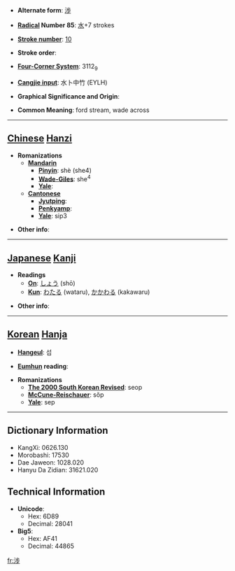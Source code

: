 * '''Alternate form''': [[渉]]

* '''[[Wiktionary:Chinese radical index| Radical]] Number 85''': [[Wiktionary:Chinese radical index 水|水]]+7 strokes

* '''[[Wiktionary:Chinese total strokes index|Stroke number]]''': [[Wiktionary:Chinese total strokes index 10|10]]

* '''Stroke order''': 

* '''[[Wiktionary:Chinese four corner index|Four-Corner System]]''': 3112<sub>9</sub>

* '''[[Wiktionary:Chinese Cangjie index|Cangjie input]]''': 水卜中竹 (EYLH)

* '''Graphical Significance and Origin''': 

* '''Common Meaning''': ford stream, wade across

----

== [[Chinese]] [[Hanzi]] ==

* '''Romanizations'''
** '''[[Mandarin]]'''
*** '''[[Pinyin]]''': shè (she4)
*** '''[[Wade-Giles]]''': she<sup>4</sup>
*** '''[[Yale]]''': 
** '''[[Cantonese]]'''
*** '''[[Jyutping]]''':
*** '''[[Penkyamp]]''': 
*** '''[[Yale]]''': sip3

* '''Other info''': 

----

== [[Japanese]] [[Kanji]] ==

* '''Readings'''
** '''[[On]]''': [[しょう]] (shō)
** '''[[Kun]]''': [[わたる]] (wataru), [[かかわる]] (kakawaru)

* '''Other info''':  

----

== [[Korean]] [[Hanja]] ==

* '''[[Hangeul]]''': 섭

* '''[[Eumhun]] reading''': 

* '''Romanizations'''
** '''[[The 2000 South Korean Revised Romanization|The 2000 South Korean Revised]]''': seop
** '''[[McCune-Reischauer]]''': sŏp
** '''[[Yale]]''': sep

----

== Dictionary Information ==

* KangXi: 0626.130
* Morobashi: 17530
* Dae Jaweon: 1028.020
* Hanyu Da Zidian: 31621.020

== Technical Information ==

* '''Unicode''':
** Hex: 6D89
** Decimal: 28041
* '''Big5''':
** Hex: AF41
** Decimal: 44865

[[fr:涉]]